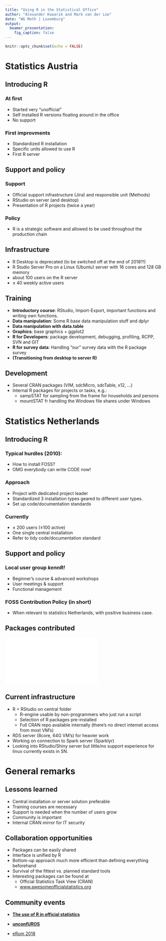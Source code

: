 ```yaml
---
title: "Using R in the Statistical Office"
author: "Alexander Kowarik and Mark van der Loo"
date: "WG Meth | Luxemburg"
output: 
  beamer_presentation:
    fig_caption: false
---
```


```r
knitr::opts_chunk$set(echo = FALSE)
```

# Statistics Austria

## Introducing R

### At first
- Started very "unofficial"
- Self installed R versions floating around in the office
- No support

### First improvments
- Standardized R installation
- Specific units allowed to use R
- First R server


## Support and policy

### Support
- Official support infrastructure (Jira) and responsible unit (Methods)
- RStudio on server (and desktop)
- Presentation of R projects (twice a year)

### Policy
- R is a strategic software and allowed to be used throughout the production chain


## Infrastructure

- R Desktop is deprecated (to be switched off at the end of 2018?!)
- R Studio Server Pro on a Linux (Ubuntu) server with 16 cores and 128 GB memory
- about 100 users on the R server
- $\pm$ 40 weekly active users

## Training
-	**Introductory course**: RStudio, Import-Export, important functions and writing own functions.
- **Data manipulation**: Some R base data manipulation stuff and dplyr
-	**Data manipulation with data.table**
-	**Graphics**: base graphics + ggplot2
-	**R for Developers**: package development, debugging, profiling, RCPP, SVN and GIT
-	**R for survey data**: Handling “our” survey data with the R package survey
- **(Transitioning from desktop to server R)**

## Development
 - Several CRAN packages (VIM, sdcMicro, sdcTable, x12, ...)
 - Internal R packages for projects or tasks, e.g.:
    - sampSTAT for sampling from the frame for households and persons
    - mountSTAT fr handling the Windows file shares under Windows
 

# Statistics Netherlands

## Introducing R


### Typical hurdles (2010):

- How to install FOSS? 
- OMG everybody can write CODE now!

### Approach

- Project with dedicated project leader
- Standardized 3 installation types geared to different user types.
- Set up code/documentation standards

### Currently

- $\pm$ 200 users ($\pm 100$ active)
- One single central installation
- Refer to tidy code/documentation standard

## Support and policy

### Local user group _kennR!_

- Beginner's course & advanced workshops
- User meetings & support
- Functional management

### FOSS Contribution Policy (in short)

- When relevant to statistics Netherlands, with positive business case.

## Packages contributed

![](fig/wordcloud.pdf)


## Current infrastructure

- R + RStudio on central folder
    - R-engine usable by non-programmers who just run a script
    - Selection of R packages pre-installed
    - Full CRAN repo available internally (there's no direct internet access from most VM's)
- RDS server (8core, 64G VM's) for heavier work
- Working on connection to Spark server (Sparklyr)
- Looking into RStudio/Shiny server but little/no support experience for
linux currently exists in SN.

# General remarks

## Lessons learned
- Central installation or server solution preferable
- Training courses are necessary
- Support is needed when the number of users grow
- Community is important
- Internal CRAN mirror for IT security


## Collaboration opportunities

- Packages can be easily shared
- Interface is unified by R
- Bottom-up approach much more efficient than defining everything beforehand
- Survival of the fittest vs. planned standard tools 
- Interesting packages can be found at
    - Official Statistics Task View (CRAN)
    - [www.awesomeofficialstatistics.org](http://www.awesomeofficialstatistics.org)

## Community events
 - **[The use of R in official statistics](https://www.aanmelder.nl/uros2018)**
 - **[unconfUROS](https://github.com/uRos2018/unconfUROS)**
 
 - [eRum 2018](http://2018.erum.io/)
 

